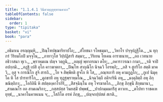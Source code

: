 ```yaml
---
title: "1.1.4.1 วินีตวตฺถุอุทฺทานคาถา"
tableOfContents: false
sidebar:
  order: 1
type: "tipitaka"
basket: "vi"
book: "para"
---
```



<DynamicBreadcrumb />

<Paragraph number="705" type="verses" book="para">
_อธิมาเน อรญฺญมฺหิ,_  
_ปิณฺโฑปชฺฌาริยาปโถ;_  
_สํโยชนา รโหธมฺมา,_  
_วิหาโร ปจฺจุปฏฺฐิโต._  

</Paragraph>

<Paragraph number="706" type="verses" book="para">
_น ทุกฺกรํ วิริยมโถปิ มจฺจุโน,_  
_ภายาวุโส วิปฺปฏิสาริ สมฺมา;_  
_วิริเยน โยเคน อาราธนาย,_  
_อถ เวทนาย อธิวาสนา ทุเว._  

</Paragraph>

<Paragraph number="707" type="verses" book="para">
_พฺราหฺมเณ ปญฺจ วตฺถูนิ,_  
_อญฺญํ พฺยากรณา ตโย;_  
_อคาราวรณา กามา,_  
_รติ จาปิ อปกฺกมิ._  

</Paragraph>

<Paragraph number="708" type="verses" book="para">
_อฏฺฐิ เปสิ อุโภ คาวฆาตกา,_  
_ปิณฺโฑ สากุณิโก นิจฺฉวิ โอรพฺภิ;_  
_อสิ จ สูกริโก สตฺติ มาควิ,_  
อุสุ จ การณิโก สูจิ สารถิ._  

</Paragraph>

<Paragraph number="709" type="verses" book="para">
_โย จ สิพฺพียติ สูจโก หิ โส,_  
_อณฺฑภาริ อหุ คามกูฏโก;_  
_กูเป นิมุคฺโค หิ โส ปารทาริโก,_  
_คูถขาที อหุ ทุฏฺฐพฺราหฺมโณ._  

</Paragraph>

<Paragraph number="710" type="verses" book="para">
_นิจฺฉวิตฺถี อติจารินี อหุ,_  
_มงฺคุลิตฺถี อหุ อิกฺขณิตฺถิกา;_  
_โอกิลินี หิ สปตฺตงฺคาโรกิริ,_  
_สีสจฺฉินฺโน อหุ โจรฆาตโก._  

</Paragraph>

<Paragraph number="711" type="verses" book="para">
_ภิกฺขุ ภิกฺขุนี สิกฺขมานา,_  
_สามเณโร อถ สามเณริกา;_  
_กสฺสปสฺส วินยสฺมิํ ปพฺพชํ,_  
_ปาปกมฺมมกริํสุ ตาวเท._  

</Paragraph>

<Paragraph number="712" type="verses" book="para">
_ตโปทา ราชคเห ยุทฺธํ,_  
_นาคาโนคาหเนน จ;_  
_โสภิโต อรหํ ภิกฺขุ,_  
_ปญฺจกปฺปสตํ สเรติ._
</Paragraph>